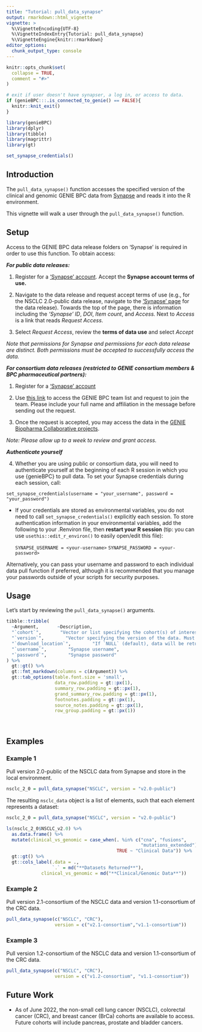 ```yaml
---
title: "Tutorial: pull_data_synapse"
output: rmarkdown::html_vignette
vignette: >
  %\VignetteEncoding{UTF-8}
  %\VignetteIndexEntry{Tutorial: pull_data_synapse}
  %\VignetteEngine{knitr::rmarkdown}
editor_options: 
  chunk_output_type: console
---
```


```r
knitr::opts_chunk$set(
  collapse = TRUE,
  comment = "#>"
)

# exit if user doesn't have synapser, a log in, or access to data.
if (genieBPC:::.is_connected_to_genie() == FALSE){
  knitr::knit_exit()
}
```

```r
library(genieBPC)
library(dplyr)
library(tibble)
library(magrittr)
library(gt)

set_synapse_credentials()
```

## Introduction

The `pull_data_synapse()` function accesses the specified version of the clinical and genomic GENIE BPC data from [Synapse](https://www.synapse.org/#!Synapse:syn21226493/wiki/599164) and reads it into the R environment.
&nbsp;

This vignette will walk a user through the `pull_data_synapse()` function.


## Setup

Access to the GENIE BPC data release folders on 'Synapse' is required in
order to use this function. To obtain access:

***For public data releases:***

1.  Register for a ['Synapse' account](https://www.synapse.org/#). Accept the **Synapse account terms of use.**

2.  Navigate to the data release and request accept terms of use (e.g., for the NSCLC 2.0-public data release, navigate to the ['Synapse' page](https://www.synapse.org/#!Synapse:syn27056697) for the data release). Towards the top of the page, there is information including the *'Synapse' ID*, *DOI*, *Item count*, and *Access.* Next to *Access* is a link that reads *Request Access*. 

3. Select *Request Access*, review the **terms of data use** and select *Accept*

*Note that permissions for Synapse and permissions for each data release are distinct. Both permissions must be accepted to successfully access the data.*

***For consortium data releases (restricted to GENIE consortium members & BPC pharmaceutical partners):***

1.  Register for a ['Synapse' account](https://www.synapse.org/#)

2.  Use [this link](https://www.synapse.org/#!Team:3399797) to access
    the GENIE BPC team list and request to join the team. Please include
    your full name and affiliation in the message before sending out the
    request.

3.  Once the request is accepted, you may access the data in the [GENIE
    Biopharma Collaborative
    projects](https://www.synapse.org/#!Synapse:syn21226493).

*Note: Please allow up to a week to review and grant access.*

***Authenticate yourself***

4.  Whether you are using public or consortium data, you will need to authenticate yourself at the beginning of each R session in which you use {genieBPC} to pull data.  To set your Synapse credentials during each session, call:

  `set_synapse_credentials(username = "your_username", password = "your_password")`
  
- If your credentials are stored as environmental variables, you do not need to call `set_synapse_credentials()` explicitly each session. To store authentication information in your environmental variables, add the following to your .Renviron file, then **restart your R session** (tip: you can use `usethis::edit_r_environ()` to easily open/edit this file):

  `SYNAPSE_USERNAME = <your-username>`
  `SYNAPSE_PASSWORD = <your-password>`

Alternatively, you can pass your username and password to each individual data pull function if preferred, although it is recommended that you manage your passwords outside of your scripts for security purposes.


## Usage

Let's start by reviewing the `pull_data_synapse()` arguments.


```r
tibble::tribble(
  ~Argument,       ~Description,
  "`cohort`",       "Vector or list specifying the cohort(s) of interest. Must be one of 'NSCLC' (Non-Small Cell Lung Cancer), 'CRC' (Colorectal Cancer), 'BrCa' (Breast Cancer), 'BLADDER' (Bladder Cancer), 'PANC' (Pancreatic Cancer)",
  "`version`",        "Vector specifying the version of the data. Must be one of the following: 'v1.1-consortium', 'v1.2-consortium', 'v2.1-consortium', 'v2.0-public'. When entering multiple cohorts, the order of the version numbers corresponds to the order that the cohorts are specified; the cohort and version number must be in the same order in order to pull the correct data.",
  "`download_location`",        "If `NULL` (default), data will be returned as a list of dataframes with requested data as list items. Otherwise, specify a folder path to have data automatically downloaded there. When a path is specified, data are not read into the R environment.",
  "`username`",        "Synapse username",
  "`password`",        "Synapse password"
) %>%
  gt::gt() %>%
  gt::fmt_markdown(columns = c(Argument)) %>%
  gt::tab_options(table.font.size = 'small',
                  data_row.padding = gt::px(1),
                  summary_row.padding = gt::px(1),
                  grand_summary_row.padding = gt::px(1),
                  footnotes.padding = gt::px(1),
                  source_notes.padding = gt::px(1),
                  row_group.padding = gt::px(1))
```

&nbsp;

## Examples


### Example 1

Pull version 2.0-public of the NSCLC data from Synapse and store in the local environment.

```r
nsclc_2_0 = pull_data_synapse("NSCLC", version = "v2.0-public")
```


The resulting `nsclc_data` object is a list of elements, such that each element represents a dataset:


```r
nsclc_2_0 = pull_data_synapse("NSCLC", version = "v2.0-public")
```


```r
ls(nsclc_2_0$NSCLC_v2.0) %>% 
  as.data.frame() %>% 
  mutate(clinical_vs_genomic = case_when(. %in% c("cna", "fusions",
                                                  "mutations_extended") ~ "Genomic Data",
                                         TRUE ~ "Clinical Data")) %>% 
  gt::gt() %>% 
  gt::cols_label(.data = .,
                 `.` = md("**Datasets Returned**"),
             clinical_vs_genomic = md("**Clinical/Genomic Data**"))
```



### Example 2

Pull version 2.1-consortium of the NSCLC data and version 1.1-consortium of the CRC data.

```r
pull_data_synapse(c("NSCLC", "CRC"), 
                  version = c("v2.1-consortium","v1.1-consortium"))
```



### Example 3

Pull version 1.2-consortium of the NSCLC data and version 1.1-consortium of the CRC data.

```r
pull_data_synapse(c("NSCLC", "CRC"),
                  version = c("v1.2-consortium", "v1.1-consortium"))
```



## Future Work

* As of June 2022, the non-small cell lung cancer (NSCLC), colorectal cancer (CRC), and breast cancer (BrCa) cohorts are available to access. Future cohorts will include pancreas, prostate and bladder cancers.
